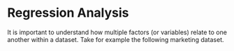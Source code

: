 # Regression Analysis 

It is important to understand how multiple factors (or variables) relate to one another within a dataset. Take for example the following marketing dataset. 

```r

```

